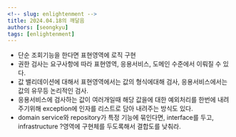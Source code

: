 ```yaml
---
<!-- slug: enlightenment -->
title: 2024.04.18의 깨달음
authors: [seongkyu]
tags: [enlightenment]
---
```


- 단순 조회기능을 한다면 표현영역에 로직 구현
- 권한 검사는 요구사항에 따라 표현영역, 응용서비스, 도메인 수준에서 이뤄질 수 있다.
- 값 밸리데이션에 대해서 표현영역에서는 값의 형식에대해 검사, 응용서비스에서는 값의 유무등 논리적인 검사.
- 응용서비스에 검사하는 값이 여러개일때 해당 값을에 대한 예외처리를 한번에 내려주기위해 exception에 인자를 리스트로 담아 내려주는 방식도 있다.
- domain service와 repository가 특정 기능에 묶인다면, interface를 두고, infrastructure ?영역에 구현체를 두도록해서 결합도를 낮춰라.
